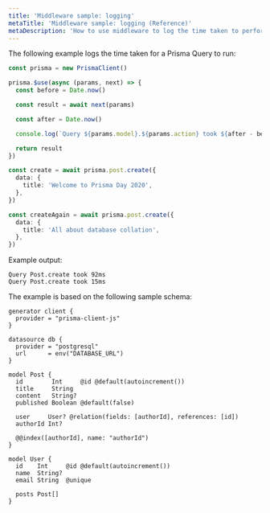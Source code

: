 ```yaml
---
title: 'Middleware sample: logging'
metaTitle: 'Middleware sample: logging (Reference)'
metaDescription: 'How to use middleware to log the time taken to perform any query.'
---
```


<TopBlock>

The following example logs the time taken for a Prisma Query to run:

```ts
const prisma = new PrismaClient()

prisma.$use(async (params, next) => {
  const before = Date.now()

  const result = await next(params)

  const after = Date.now()

  console.log(`Query ${params.model}.${params.action} took ${after - before}ms`)

  return result
})

const create = await prisma.post.create({
  data: {
    title: 'Welcome to Prisma Day 2020',
  },
})

const createAgain = await prisma.post.create({
  data: {
    title: 'All about database collation',
  },
})
```

Example output:

```no-lines
Query Post.create took 92ms
Query Post.create took 15ms
```

The example is based on the following sample schema:

```prisma
generator client {
  provider = "prisma-client-js"
}

datasource db {
  provider = "postgresql"
  url      = env("DATABASE_URL")
}

model Post {
  id        Int     @id @default(autoincrement())
  title     String
  content   String?
  published Boolean @default(false)

  user     User? @relation(fields: [authorId], references: [id])
  authorId Int?

  @@index([authorId], name: "authorId")
}

model User {
  id    Int     @id @default(autoincrement())
  name  String?
  email String  @unique

  posts Post[]
}
```

</TopBlock>
